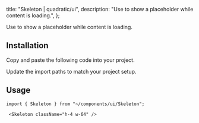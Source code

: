 
  title: "Skeleton | quadratic/ui",
  description: "Use to show a placeholder while content is loading.",
};

<Title>Skeleton</Title>
<Description>Use to show a placeholder while content is loading.</Description>
<ComponentPreview id="skeleton" />

## Installation
<Steps>

<StepTitle>Copy and paste the following code into your project.</StepTitle>
<StepContent>
<FileSource id="skeleton" />
</StepContent>

<StepTitle>Update the import paths to match your project setup.</StepTitle>

</Steps>

## Usage
```tsx
import { Skeleton } from "~/components/ui/Skeleton";
```
```tsx
 <Skeleton className="h-4 w-64" />
```

<Footer previousLabel="Separator" previousHref="/docs/components/primitives/separator" nextLabel="Slider" nextHref="/docs/components/primitives/slider" />
